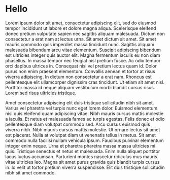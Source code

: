 


# Hello 

Lorem ipsum dolor sit amet, consectetur adipiscing elit, sed do eiusmod tempor incididunt ut labore et dolore magna aliqua. Scelerisque eleifend donec pretium vulputate sapien nec sagittis aliquam malesuada. Dictum non consectetur a erat nam at lectus urna. Sit amet dictum sit amet. Sit amet mauris commodo quis imperdiet massa tincidunt nunc. Sagittis aliquam malesuada bibendum arcu vitae elementum. Suscipit adipiscing bibendum est ultricies integer quis auctor elit. Magna fermentum iaculis eu non diam phasellus. In massa tempor nec feugiat nisl pretium fusce. Ac odio tempor orci dapibus ultrices in. Consequat nisl vel pretium lectus quam id. Dolor purus non enim praesent elementum. Convallis aenean et tortor at risus viverra adipiscing. In dictum non consectetur a erat nam. Rhoncus est pellentesque elit ullamcorper dignissim cras tincidunt. Ut etiam sit amet nisl. Porttitor massa id neque aliquam vestibulum morbi blandit cursus risus. Lorem sed risus ultricies tristique.

Amet consectetur adipiscing elit duis tristique sollicitudin nibh sit amet. Varius vel pharetra vel turpis nunc eget lorem dolor. Euismod elementum nisi quis eleifend quam adipiscing vitae. Nibh mauris cursus mattis molestie a iaculis. Et netus et malesuada fames ac turpis egestas. Felis donec et odio pellentesque diam volutpat commodo sed. Arcu cursus euismod quis viverra nibh. Nibh mauris cursus mattis molestie. Ut ornare lectus sit amet est placerat. Nulla at volutpat diam ut venenatis tellus in metus. Sit amet commodo nulla facilisi nullam vehicula ipsum. Faucibus pulvinar elementum integer enim neque. Urna et pharetra pharetra massa massa ultricies mi quis. Tristique senectus et netus et malesuada. Enim nulla aliquet porttitor lacus luctus accumsan. Parturient montes nascetur ridiculus mus mauris vitae ultricies leo. Magna sit amet purus gravida quis blandit turpis cursus in. Id velit ut tortor pretium viverra suspendisse. Elit duis tristique sollicitudin nibh sit amet commodo.



